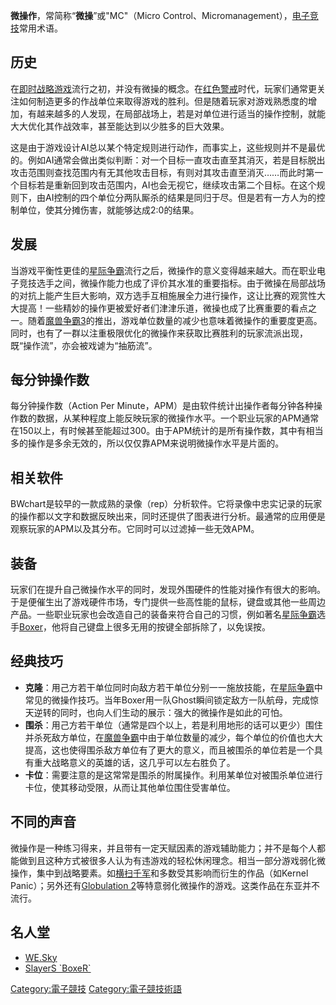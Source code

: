 {{review|time=2015-03-12T07:03:13+00:00}}
{{NoteTA
| G1 = Games
}}

'''微操作'''，常简称“'''微操'''”或"MC"（Micro Control、Micromanagement），[[电子竞技|电子竞技]]常用术语。

== 历史 ==

在[[即时战略游戏|即时战略游戏]]流行之初，并没有微操的概念。在[[红色警戒|红色警戒]]时代，玩家们通常更关注如何制造更多的作战单位来取得游戏的胜利。但是随着玩家对游戏熟悉度的增加，有越来越多的人发现，在局部战场上，若是对单位进行适当的操作控制，就能大大优化其作战效率，甚至能达到以少胜多的巨大效果。

这是由于游戏设计AI总以某个特定规则进行动作，而事实上，这些规则并不是最优的。例如AI通常会做出类似判断：对一个目标一直攻击直至其消灭，若是目标脱出攻击范围则查找范围内有无其他攻击目标，有则对其攻击直至消灭……而此时第一个目标若是重新回到攻击范围内，AI也会无视它，继续攻击第二个目标。在这个规则下，由AI控制的四个单位分两队厮杀的结果是同归于尽。但是若有一方人为的控制单位，使其分摊伤害，就能够达成2:0的结果。

== 发展 ==

当游戏平衡性更佳的[[星际争霸|星际争霸]]流行之后，微操作的意义变得越来越大。而在职业电子竞技选手之间，微操作能力也成了评价其水准的重要指标。由于微操在局部战场的对抗上能产生巨大影响，双方选手互相施展全力进行操作，这让比赛的观赏性大大提高！一些精妙的操作更被爱好者们津津乐道，微操也成了比赛重要的看点之一。随着[[魔兽争霸3|魔兽争霸3]]的推出，游戏单位数量的减少也意味着微操作的重要度更高。同时，也有了一群以注重极限优化的微操作来获取比赛胜利的玩家流派出现，既“操作流”，亦会被戏谑为“抽筋流”。

== 每分钟操作数 ==

每分钟操作数（Action Per Minute，APM）是由软件统计出操作者每分钟各种操作数的数据，从某种程度上能反映玩家的微操作水平。一个职业玩家的APM通常在150以上，有时候甚至能超过300。由于APM统计的是所有操作数，其中有相当多的操作是多余无效的，所以仅仅靠APM来说明微操作水平是片面的。

== 相关软件 ==

BWchart是较早的一款成熟的录像（rep）分析软件。它将录像中忠实记录的玩家的操作都以文字和数据反映出来，同时还提供了图表进行分析。最通常的应用便是观察玩家的APM以及其分布。它同时可以过滤掉一些无效APM。

== 装备 ==

玩家们在提升自己微操作水平的同时，发现外围硬件的性能对操作有很大的影响。于是便催生出了游戏硬件市场，专门提供一些高性能的鼠标，键盘或其他一些周边产品。一些职业玩家也会改造自己的装备来符合自己的习惯，例如著名[[星际争霸|星际争霸]]选手[[Boxer|Boxer]]，他将自己键盘上很多无用的按键全部拆除了，以免误按。

== 经典技巧 ==

* '''克隆'''：用己方若干单位同时向敌方若干单位分别一一施放技能，在[[星际争霸|星际争霸]]中常见的微操作技巧。当年Boxer用一队Ghost瞬间锁定敌方一队航母，完成惊天逆转的同时，也向人们生动的展示：强大的微操作是如此的可怕。
* '''围杀'''：用己方若干单位（通常是四个以上，若是利用地形的话可以更少）围住并杀死敌方单位，在[[魔兽争霸|魔兽争霸]]中由于单位数量的减少，每个单位的价值也大大提高，这也使得围杀敌方单位有了更大的意义，而且被围杀的单位若是一个具有重大战略意义的英雄的话，这几乎可以左右胜负了。
* '''卡位'''：需要注意的是这常常是围杀的附属操作。利用某单位对被围杀单位进行卡位，使其移动受限，从而让其他单位围住受害单位。

== 不同的声音 ==

微操作是一种练习得来，并且带有一定天赋因素的游戏辅助能力；并不是每个人都能做到且这种方式被很多人认为有违游戏的轻松休闲理念。相当一部分游戏弱化微操作，集中到战略要素。如[[横扫千军|横扫千军]]和多数受其影响而衍生的作品（如Kernel Panic）；另外还有[[Globulation_2|Globulation 2]]等特意弱化微操作的游戏。这类作品在东亚并不流行。

== 名人堂 ==

* [[WE.Sky|WE.Sky]]
* [[SlayerS_`BoxeR`|SlayerS `BoxeR`]]

{{电子游戏術語}}

[[Category:電子競技|Category:電子競技]]
[[Category:電子競技術語|Category:電子競技術語]]